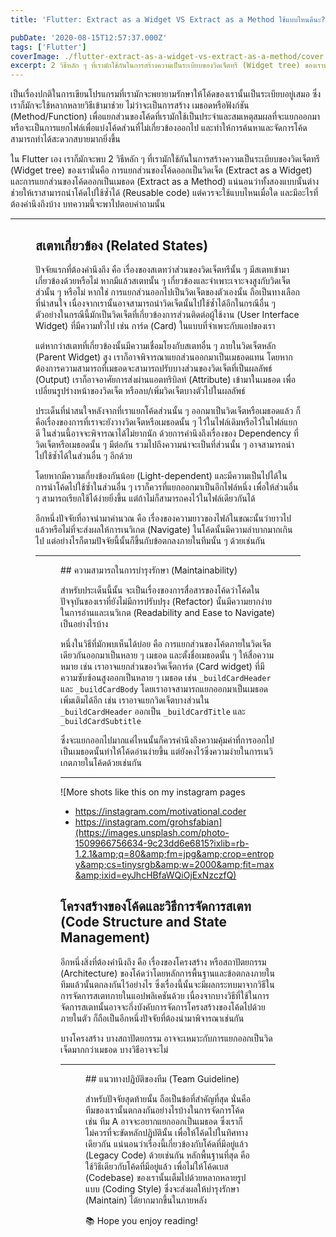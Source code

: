 ```yaml
---
title: 'Flutter: Extract as a Widget VS Extract as a Method ใช้แบบไหนดีนะ?'

pubDate: '2020-08-15T12:57:37.000Z'
tags: ['Flutter']
coverImage: ./flutter-extract-as-a-widget-vs-extract-as-a-method/cover.jpeg
excerpt: 2 วิธีหลัก ๆ ที่เรามักใช้กันในการสร้างความเป็นระเบียบของวิดเจ็ตทรี (Widget tree) ของเรานั่นคือ การแยกส่วนของโค้ดออกเป็นวิดเจ็ต (Extract as a Widget) และการแยกส่วนของโค้ดออกเป็นเมธอด (Extract as a Method) แน่นอนว่าทั้งสองแบบนั้นต่างช่วยให้เราสามารถนำโค้ดไปใช้ซ้ำได้ (Reusable code) แต่ควรจะใช้แบบไหนเมื่อใด และมีอะไรที่ต้องคำนึงถึงบ้าง บทความนี้จะพาไปตอบคำถามนั้น
---
```




เป็นเรื่องปกติในการเขียนโปรแกรมที่เรามักจะพยายามรักษาให้โค้ดของเรานั้นเป็นระเบียบอยู่เสมอ ซึ่งเราก็มักจะใช้หลากหลายวิธีเข้ามาช่วย ไม่ว่าจะเป็นการสร้าง เมธอดหรือฟังก์ชัน (Method/Function) เพื่อแยกส่วนของโค้ดที่เรามักใช้เป็นประจำและสมเหตุสมผลที่จะแยกออกมา หรือจะเป็นการแยกไฟล์เพื่อแบ่งโค้ดส่วนที่ไม่เกี่ยวข้องออกไป และทำให้การค้นหาและจัดการโค้ดสามารถทำได้สะดวกสบายมากยิ่งขึ้น

ใน Flutter เอง เราก็มักจะพบ 2 วิธีหลัก ๆ ที่เรามักใช้กันในการสร้างความเป็นระเบียบของวิดเจ็ตทรี (Widget tree) ของเรานั่นคือ การแยกส่วนของโค้ดออกเป็นวิดเจ็ต (Extract as a Widget) และการแยกส่วนของโค้ดออกเป็นเมธอด (Extract as a Method) แน่นอนว่าทั้งสองแบบนั้นต่างช่วยให้เราสามารถนำโค้ดไปใช้ซ้ำได้ (Reusable code) แต่ควรจะใช้แบบไหนเมื่อใด และมีอะไรที่ต้องคำนึงถึงบ้าง บทความนี้จะพาไปตอบคำถามนั้น

---

<Figure
  src="https://images.unsplash.com/photo-1545987796-200677ee1011?ixlib=rb-1.2.1&amp;q=80&amp;fm=jpg&amp;crop=entropy&amp;cs=tinysrgb&amp;w=2000&amp;fit=max&amp;ixid=eyJhcHBfaWQiOjExNzczfQ"
  alt=""
/>

## สเตทเกี่ยวข้อง (Related States)

ปัจจัยแรกที่ต้องคำนึงถึง คือ เรื่องของสเตทว่าส่วนของวิดเจ็ตทรีนั้น ๆ มีสเตทเข้ามาเกี่ยวข้องด้วยหรือไม่ หากมีแล้วสเตทนั้น ๆ เกี่ยวข้องและจำเพาะเจาะจงสูงกับวิดเจ็ตส่วนั้น ๆ หรือไม่ หากใช่ การแยกส่วนออกไปเป็นวิดเจ็ตของตัวเองนั้น ถือเป็นทางเลือกที่น่าสนใจ เนื่องจากเรานั้นอาจสามารถนำวิดเจ็ตนั้นไปใช้ซ้ำได้อีกในกรณีอื่น ๆ ตัวอย่างในกรณีนี้มักเป็นวิดเจ็ตที่เกี่ยวข้องการส่วนติดต่อผู้ใช้งาน (User Interface Widget) ที่มีความทั่วไป เช่น การ์ด (Card) ในแบบที่จำเพาะกับแอปของเรา

แต่หากว่าสเตทที่เกี่ยวข้องนั้นมีความเชื่อมโยงกับสเตทอื่น ๆ ภายในวิดเจ็ตหลัก (Parent Widget) สูง เราก็อาจพิจารณาแยกส่วนออกมาเป็นเมธอดแทน โดยหากต้องการความสามารถที่เมธอดจะสามารถปรับบางส่วนของวิดเจ็ตที่เป็นผลลัพธ์ (Output) เราก็อาจอาศัยการส่งผ่านแอตทริบิลท์ (Attribute) เข้ามาในเมธอด เพื่อเปลี่ยนรูปร่างหน้าของวิดเจ็ต หรือลบ/เพิ่มวิดเจ็ตบางตัวไปในผลลัพธ์

ประเด็นที่น่าสนใจหลังจากที่เราแยกโค้ดส่วนนั้น ๆ ออกมาเป็นวิดเจ็ตหรือเมธอดแล้ว ก็คือเรื่องของการที่เราจะยังวางวิดเจ็ตหรือเมธอดนั้น ๆ ไว้ในไฟล์เดิมหรือไว้ในไฟล์แยกดี ในส่วนนี้อาจจะพิจารณาได้ไม่ยากนัก ด้วยการคำนึงถึงเรื่องของ Dependency ที่วิดเจ็ตหรือเมธอดนั้น ๆ มีต่อกัน รวมไปถึงความน่าจะเป็นที่ส่วนนั้น ๆ อาจสามารถนำไปใช้ซ้ำได้ในส่วนอื่น ๆ อีกด้วย

โดยหากมีความเกี่ยงข้องกันน้อย (Light-dependent) และมีความเป็นไปได้ในการนำโค้ดไปใช้ซ้ำในส่วนอื่น ๆ เราก็ควรที่แยกออกมาเป็นอีกไฟล์หนึ่ง เพื่อให้ส่วนอื่น ๆ สามารถเรียกใช้ได้ง่ายยิ่งขึ้น แต่ถ้าไม่ก็สามารถคงไว้ในไฟล์เดียวกันได้

อีกหนึ่งปัจจัยที่อาจนำมาคำนวณ คือ เรื่องของความยาวของไฟล์ในขณะนั้นว่ายาวไปแล้วหรือไม่ที่จะส่งผลให้การเนวิเกต (Navigate) ในโค้ดนั้นมีความลำบากมากเกินไป แต่อย่างไรก็ตามปัจจัยนี้นั้นก็ขึ้นกับข้อตกลงภายในทีมนั้น ๆ ด้วยเช่นกัน

---

<Figure
  src="https://images.unsplash.com/photo-1574689049868-e94ed5301745?ixlib=rb-1.2.1&amp;q=80&amp;fm=jpg&amp;crop=entropy&amp;cs=tinysrgb&amp;w=2000&amp;fit=max&amp;ixid=eyJhcHBfaWQiOjExNzczfQ"
  alt="NREL Thermochemical Process/ Control Engineer and Research Technician work during a 48 hour Hot Test in Thermochemical User Facility Pilot Plant in the Field Test Laboratory Building (FTLB)."
/>
## ความสามารถในการบำรุงรักษา (Maintainability)

สำหรับประเด็นนี้นั้น จะเป็นเรื่องของการสื่อสารของโค้ดว่าโค้ดในปัจจุบันของเราที่ยังไม่มีการปรับปรุง (Refactor) นั้นมีความยากง่ายในการอ่านและเนวิเกต (Readability and Ease to Navigate) เป็นอย่างไรบ้าง

หนึ่งในวิธีที่มักพบเห็นได้บ่อย คือ การแยกส่วนของโค้ดภายในวิดเจ็ตเดียวกันออกมาเป็นหลาย ๆ เมธอด และตั้งชื่อเมธอดนั้น ๆ ให้สื่อความหมาย เช่น เราอาจแยกส่วนของวิดเจ็ตการ์ด (Card widget) ที่มีความซับซ้อนสูงออกเป็นหลาย ๆ เมธอด เช่น `_buildCardHeader` และ `_buildCardBody` โดยเราอาจสามารถแยกออกมาเป็นเมธอดเพิ่มเติมได้อีก เช่น เราอาจแยกวิดเจ็ตบางส่วนใน `_buildCardHeader` ออกเป็น `_buildCardTitle` และ `_buildCardSubtitle`

ซึ่งจะแยกออกไปมากแค่ไหนนั้นก็ควรคำนึงถึงความคุ้มค่าที่การออกไปเป็นเมธอดนั้นทำให้โค้ดอ่านง่ายขึ้น แต่ยังคงไว้ซึ่งความง่ายในการเนวิเกตภายในโค้ดด้วยเช่นกัน

---

![More shots like this on my instagram pages

- https://instagram.com/motivational.coder
- https://instagram.com/grohsfabian](https://images.unsplash.com/photo-1509966756634-9c23dd6e6815?ixlib=rb-1.2.1&amp;q=80&amp;fm=jpg&amp;crop=entropy&amp;cs=tinysrgb&amp;w=2000&amp;fit=max&amp;ixid=eyJhcHBfaWQiOjExNzczfQ)

## โครงสร้างของโค้ดและวิธีการจัดการสเตท (Code Structure and State Management)

อีกหนึ่งสิ่งที่ต้องคำนึงถึง คือ เรื่องของโครงสร้าง หรือสถาปัตยกรรม (Architecture) ของโค้ดว่าโดยหลักการพื้นฐานและข้อตกลงภายในทีมแล้วนั้นตกลงกันไว้อย่างไร ซึ่งเรื่องนี้นั้นจะมีผลกระทบมาจากวิธีในการจัดการสเตทภายในแอปพลิเคชันด้วย เนื่องจากบางวิธีที่ใช้ในการจัดการสเตทนั้นอาจจะกึ่งบังคับการจัดการโครงสร้างของโค้ดไปด้วยภายในตัว ก็ถือเป็นอีกหนึ่งปัจจัยที่ต้องนำมาพิจารณาเช่นกัน

บางโครงสร้าง บางสถาปัตยกรรม อาจจะเหมาะกับการแยกออกเป็นวิดเจ็ดมากกว่าเมธอด บางวิธีอาจจะไม่

---

<Figure
  src="https://images.unsplash.com/photo-1522071820081-009f0129c71c?ixlib=rb-1.2.1&amp;q=80&amp;fm=jpg&amp;crop=entropy&amp;cs=tinysrgb&amp;w=2000&amp;fit=max&amp;ixid=eyJhcHBfaWQiOjExNzczfQ"
  alt="Team work, work colleagues, working together"
/>
## แนวทางปฏิบัติของทีม (Team Guideline)

สำหรับปัจจัยสุดท้ายนั้น ถือเป็นข้อที่สำคัญที่สุด นั่นคือทีมของเรานั้นตกลงกันอย่างไรบ้างในการจัดการโค้ด เช่น ทีม A อาจจะอยากแยกออกเป็นเมธอด ซึ่งเราก็ไม่ควรที่จะขัดหลักปฏิบัตินั้น เพื่อให้โค้ดไปในทิศทางเดียวกัน แน่นอนว่าเรื่องนี้เกี่ยวข้องกับโค้ดที่มีอยู่แล้ว (Legacy Code) ด้วยเช่นกัน หลักพื้นฐานที่สุด คือ ใช้วิธีเดียวกับโค้ดที่มีอยู่แล้ว เพื่อไม่ให้โค้ดเบส (Codebase) ของเรานั้นเต็มไปด้วยหลากหลายรูปแบบ (Coding Style) ซึ่งจะส่งผลให้บำรุงรักษา (Maintain) ได้ยากมากขึ้นในภายหลัง

<Callout type="tip" title="Thanks for reading">
  📚 Hope you enjoy reading!
</Callout>

